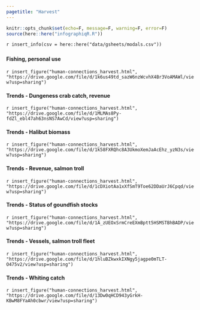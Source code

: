 ```yaml
---
pagetitle: "Harvest"
---
```


```r
knitr::opts_chunk$set(echo=F, message=F, warning=F, error=F)
source(here::here("infographiqR.R"))
```

`r insert_info(csv = here::here("data/gsheets/modals.csv"))`


### {.tabset}

#### Fishing, personal use

`r insert_figure("human-connections_harvest.html", "https://drive.google.com/file/d/1k6us49td_sazW6nzWcvhX4Br3VoAMAWl/view?usp=sharing")`

#### Trends - Dungeness crab catch, revenue

`r insert_figure("human-connections_harvest.html", "https://drive.google.com/file/d/1MLMAs8Py-fdZl_ebl47ah63nsNS7AwCd/view?usp=sharing")`

#### Trends - Halibut biomass

`r insert_figure("human-connections_harvest.html", "https://drive.google.com/file/d/1k58FXRQhc8A3UkmoXemJaAcEhz_yzN3s/view?usp=sharing")`

#### Trends - Revenue, salmon troll

`r insert_figure("human-connections_harvest.html", "https://drive.google.com/file/d/1cDXiotAa1xXfSmT9Toe62DDaUrJ6Cpqd/view?usp=sharing")`

#### Trends - Status of goundfish stocks

`r insert_figure("human-connections_harvest.html", "https://drive.google.com/file/d/1A_zUEOxSrmCreEXmBptt5HSMSTBhBADP/view?usp=sharing")`

#### Trends - Vessels, salmon troll fleet

`r insert_figure("human-connections_harvest.html", "https://drive.google.com/file/d/1hluBZkwxkIXNgy5jagpe0mTLT-O475v2/view?usp=sharing")`

#### Trends - Whiting catch

`r insert_figure("human-connections_harvest.html", "https://drive.google.com/file/d/13Dw0qHCD943yGrkH-KBwM8FYaAh0cbwr/view?usp=sharing")`
